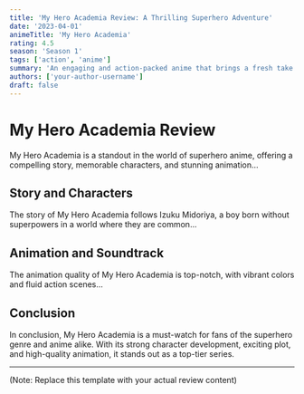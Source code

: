 ```yaml
---
title: 'My Hero Academia Review: A Thrilling Superhero Adventure'
date: '2023-04-01'
animeTitle: 'My Hero Academia'
rating: 4.5
season: 'Season 1'
tags: ['action', 'anime']
summary: 'An engaging and action-packed anime that brings a fresh take to the superhero genre.'
authors: ['your-author-username']
draft: false
---
```


# My Hero Academia Review

My Hero Academia is a standout in the world of superhero anime, offering a compelling story, memorable characters, and stunning animation...

## Story and Characters

The story of My Hero Academia follows Izuku Midoriya, a boy born without superpowers in a world where they are common...

## Animation and Soundtrack

The animation quality of My Hero Academia is top-notch, with vibrant colors and fluid action scenes...

## Conclusion

In conclusion, My Hero Academia is a must-watch for fans of the superhero genre and anime alike. With its strong character development, exciting plot, and high-quality animation, it stands out as a top-tier series.

---

(Note: Replace this template with your actual review content)
